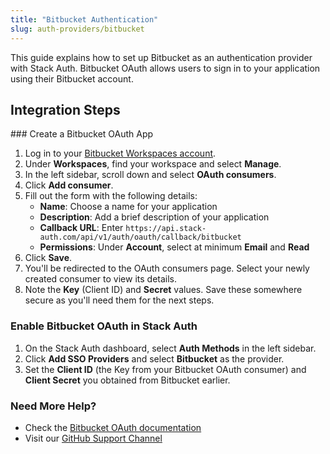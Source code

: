 ```yaml
---
title: "Bitbucket Authentication"
slug: auth-providers/bitbucket
---
```


This guide explains how to set up Bitbucket as an authentication provider with Stack Auth. Bitbucket OAuth allows users to sign in to your application using their Bitbucket account.


## Integration Steps

<Steps>
  ### Create a Bitbucket OAuth App
  
  1. Log in to your [Bitbucket Workspaces account](https://bitbucket.org/account/workspaces/).
  2. Under **Workspaces**, find your workspace and select **Manage**.
  3. In the left sidebar, scroll down and select **OAuth consumers**.
  4. Click **Add consumer**.
  5. Fill out the form with the following details:
     - **Name**: Choose a name for your application
     - **Description**: Add a brief description of your application
     - **Callback URL**: Enter `https://api.stack-auth.com/api/v1/auth/oauth/callback/bitbucket`
     - **Permissions**: Under **Account**, select at minimum **Email** and **Read**
  6. Click **Save**.
  7. You'll be redirected to the OAuth consumers page. Select your newly created consumer to view its details.
  8. Note the **Key** (Client ID) and **Secret** values. Save these somewhere secure as you'll need them for the next steps.
  
  ### Enable Bitbucket OAuth in Stack Auth
  
  1. On the Stack Auth dashboard, select **Auth Methods** in the left sidebar.
  2. Click **Add SSO Providers** and select **Bitbucket** as the provider.
  3. Set the **Client ID** (the Key from your Bitbucket OAuth consumer) and **Client Secret** you obtained from Bitbucket earlier.
</Steps>

### Need More Help?

- Check the [Bitbucket OAuth documentation](https://developer.atlassian.com/cloud/bitbucket/oauth-2/)
- Visit our [GitHub Support Channel](https://github.stack-auth.com)
